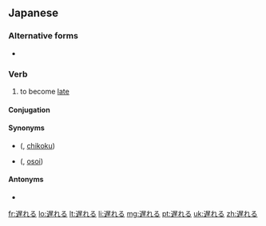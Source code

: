 ==Japanese==
{{ja-kanjitab|遅}}
{{ja-see-also|遅れ}}

===Alternative forms===
* {{l|ja|後れる}}

===Verb===
{{ja-verb|kk|type=2|tr=intrans|hira=おくれる|rom=okureru}}

# to become [[late]]

====Conjugation====
{{ja-ichi|遅れ|おくれ|okure}}

====Synonyms====
* {{l|ja|遅刻}} ({{l|ja|ちこく}}, [[chikoku]])
* {{l|ja|遅い}} ({{l|ja|おそい}}, [[osoi]])

====Antonyms====
* {{l|ja|早まる}}

[[fr:遅れる]]
[[lo:遅れる]]
[[lt:遅れる]]
[[li:遅れる]]
[[mg:遅れる]]
[[pt:遅れる]]
[[uk:遅れる]]
[[zh:遅れる]]